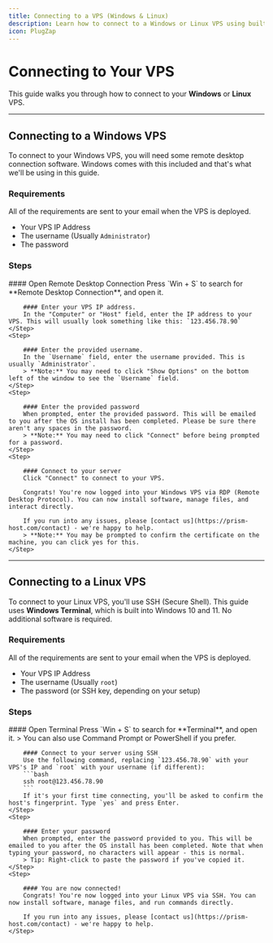 ```yaml
---
title: Connecting to a VPS (Windows & Linux)
description: Learn how to connect to a Windows or Linux VPS using built-in tools like Remote Desktop and Windows Terminal.
icon: PlugZap
---
```




# Connecting to Your VPS

This guide walks you through how to connect to your **Windows** or **Linux** VPS.

---

## Connecting to a Windows VPS

To connect to your Windows VPS, you will need some remote desktop connection software. Windows comes with this included and that's what we'll be using in this guide.

### Requirements
All of the requirements are sent to your email when the VPS is deployed.

- Your VPS IP Address
- The username (Usually `Administrator`)
- The password

### Steps

<Steps>
    <Step>
        #### Open Remote Desktop Connection
        Press `Win + S` to search for **Remote Desktop Connection**, and open it.
    </Step>
    <Step>

        #### Enter your VPS IP address.
        In the "Computer" or "Host" field, enter the IP address to your VPS. This will usually look something like this: `123.456.78.90`
    </Step>
    <Step>

        #### Enter the provided username.
        In the `Username` field, enter the username provided. This is usually `Administrator`.
        > **Note:** You may need to click "Show Options" on the bottom left of the window to see the `Username` field.
    </Step>
    <Step>

        #### Enter the provided password
        When prompted, enter the provided password. This will be emailed to you after the OS install has been completed. Please be sure there aren't any spaces in the password.
        > **Note:** You may need to click "Connect" before being prompted for a password.
    </Step>
    <Step>

        #### Connect to your server
        Click "Connect" to connect to your VPS.

        Congrats! You're now logged into your Windows VPS via RDP (Remote Desktop Protocol). You can now install software, manage files, and interact directly.

        If you run into any issues, please [contact us](https://prism-host.com/contact) - we're happy to help.
        > **Note:** You may be prompted to confirm the certificate on the machine, you can click yes for this.
    </Step>
</Steps>

---

## Connecting to a Linux VPS

To connect to your Linux VPS, you'll use SSH (Secure Shell). This guide uses **Windows Terminal**, which is built into Windows 10 and 11. No additional software is required.

### Requirements
All of the requirements are sent to your email when the VPS is deployed.

- Your VPS IP Address
- The username (Usually `root`)
- The password (or SSH key, depending on your setup)

### Steps

<Steps>
    <Step>
        #### Open Terminal
        Press `Win + S` to search for **Terminal**, and open it.
        > You can also use Command Prompt or PowerShell if you prefer.
    </Step>
    <Step>

        #### Connect to your server using SSH
        Use the following command, replacing `123.456.78.90` with your VPS's IP and `root` with your username (if different):
        ```bash
        ssh root@123.456.78.90
        ```
        If it's your first time connecting, you'll be asked to confirm the host's fingerprint. Type `yes` and press Enter.
    </Step>
    <Step>

        #### Enter your password
        When prompted, enter the password provided to you. This will be emailed to you after the OS install has been completed. Note that when typing your password, no characters will appear - this is normal.
        > Tip: Right-click to paste the password if you've copied it.
    </Step>
    <Step>

        #### You are now connected!
        Congrats! You're now logged into your Linux VPS via SSH. You can now install software, manage files, and run commands directly.

        If you run into any issues, please [contact us](https://prism-host.com/contact) - we're happy to help.
    </Step>
</Steps>
